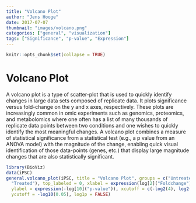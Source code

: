 ```yaml
---
title: "Volcano Plot"
author: "Jens Hooge"
date: 2017-07-07
thumbnail: "images/volcano.png"
categories: ["general", "visualization"]
tags: ["Significance", "p-value", "Expression"]
---
```


```r
knitr::opts_chunk$set(collapse = TRUE)
```

# Volcano Plot

A volcano plot is a type of scatter-plot that is used to quickly identify changes in large data sets composed of replicate data. It plots significance versus fold-change on the y and x axes, respectively. These plots are increasingly common in omic experiments such as genomics, proteomics, and metabolomics where one often has a list of many thousands of replicate data points between two conditions and one wishes to quickly identify the most meaningful changes. A volcano plot combines a measure of statistical significance from a statistical test (e.g., a p value from an ANOVA model) with the magnitude of the change, enabling quick visual identification of those data-points (genes, etc.) that display large magnitude changes that are also statistically significant.

```r
library(BioViz)
data(iPSC)
general.volcano_plot(iPSC, title = "Volcano Plot", groups = c("Untreated",
  "Treated"), top_labeled = 0, xlabel = expression(log[2]("Foldchange")),
  ylabel = expression(-log[10]("p-value")), xcutoff = c(-log2(4), log2(4)),
  ycutoff = -log10(0.05), log1p = FALSE)
```
